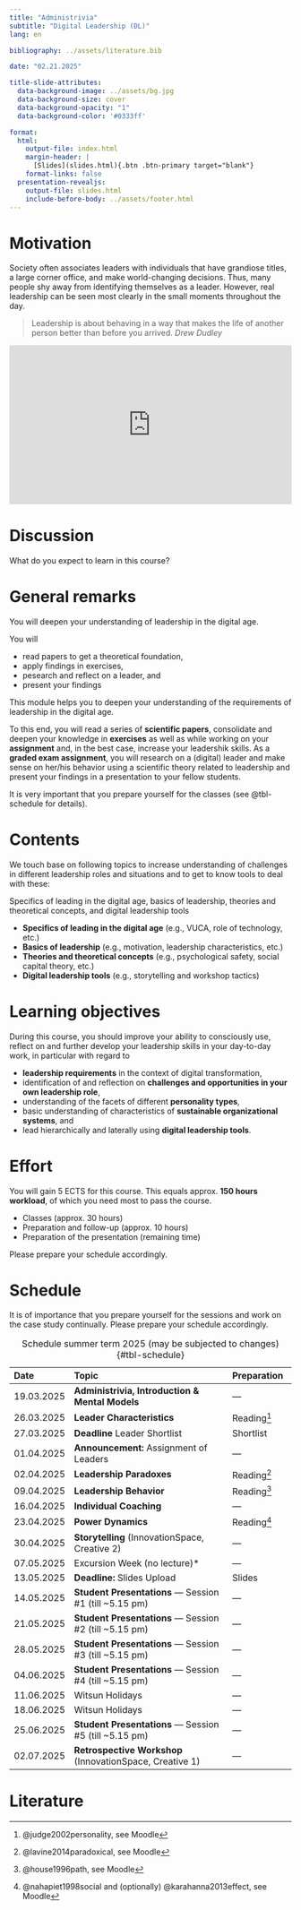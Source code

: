 ```yaml
---
title: "Administrivia"  
subtitle: "Digital Leadership (DL)"
lang: en

bibliography: ../assets/literature.bib

date: "02.21.2025"

title-slide-attributes:
  data-background-image: ../assets/bg.jpg
  data-background-size: cover
  data-background-opacity: "1"
  data-background-color: '#0333ff'

format: 
  html:
    output-file: index.html
    margin-header: | 
      [Slides](slides.html){.btn .btn-primary target="blank"}
    format-links: false       
  presentation-revealjs:
    output-file: slides.html
    include-before-body: ../assets/footer.html
---
```


# Motivation

:::notes
Society often associates leaders with individuals that have grandiose titles, a large corner office, and make world-changing decisions. Thus, many people shy away from identifying themselves as a leader. However, real leadership can be seen most clearly in the small moments throughout the day. 

> Leadership is about behaving in a way that makes the life of another person better than before you arrived. *Drew Dudley*
:::

:::html-hidden
<div style="max-width:750px"><div style="position:relative;height:0;padding-bottom:56.25%"><iframe src="https://embed.ted.com/talks/drew_dudley_everyday_leadership" width="750px" height="380px" title="Everyday leadership" style="position:absolute;left:0;top:0;width:100%;height:100%"  frameborder="0" scrolling="no" allowfullscreen onload="window.parent.postMessage('iframeLoaded', 'https://embed.ted.com')"></iframe></div></div>
:::

# Discussion {.html-hidden .unlisted .discussion-slide}

:::large
What do you expect to learn in this course?
:::

# General remarks

:::html-hidden
:::medium
You will deepen your understanding of leadership in the digital age.
:::

You will

:::incremental
- read papers to get a theoretical foundation,
- apply findings in exercises,
- pesearch and reflect on a leader, and
- present your findings
:::
:::

:::notes
This module helps you to deepen your understanding of the requirements of leadership in the digital age.

To this end, you will read a series of **scientific papers**, consolidate and deepen your knowledge in **exercises** as well as while working on your **assignment** and, in the best case, increase your leadershik skills. As a **graded exam assignment**, you will research on a (digital) leader and make sense on her/his behavior using a scientific theory related to leadership and present your findings in a presentation to your fellow students.

It is very important that you prepare yourself for the classes (see @tbl-schedule for details).
:::

# Contents

We touch base on following topics to increase understanding of challenges in different leadership roles and situations and to get to know tools to deal with these:

:::html-hidden
:::medium
[Specifics of leading in the digital age, ]{.fragment .fade-in-then-semi-out}
[basics of leadership, ]{.fragment .fade-in-then-semi-out}
[theories and theoretical concepts, ]{.fragment .fade-in-then-semi-out}
[and digital leadership tools]{.fragment .fade-in-then-semi-out}
:::
:::

:::notes
- __Specifics of leading in the digital age__ (e.g., VUCA, role of technology, etc.)
- __Basics of leadership__ (e.g., motivation, leadership characteristics, etc.)
- __Theories and theoretical concepts__ (e.g., psychological safety, social capital theory, etc.)
- __Digital leadership tools__ (e.g., storytelling and workshop tactics)
:::

# Learning objectives

During this course, you should improve your ability to consciously use, reflect on and further develop your leadership skills in your day-to-day work, in particular with regard to

::: incremental
- __leadership requirements__ in the context of digital transformation,
- identification of and reflection on __challenges and opportunities in your own leadership role__,
- understanding of the facets of different __personality types__,
- basic understanding of characteristics of __sustainable organizational systems__, and
- lead hierarchically and laterally using __digital leadership tools__.
:::

# Effort

You will gain 5 ECTS for this course. This equals approx. __150 hours workload__, of which you need most to pass the course.

::: incremental
-	Classes (approx. 30 hours)
- Preparation and follow-up (approx. 10 hours)
- Preparation of the presentation (remaining time)
:::

::: fragment
Please prepare your schedule accordingly.
:::

# Schedule {.scrollable .smaller}

::: notes
It is of importance that you prepare yourself for the sessions and work on the case study continually. Please prepare your schedule accordingly.
:::

| Date       | Topic                                                      | Preparation          |
|:-----------|:-----------------------------------------------------------|:---------------------|
| 19.03.2025 | **Administrivia, Introduction & Mental Models**            | —
| 26.03.2025 | **Leader Characteristics**                                 | Reading^[@judge2002personality, see Moodle]
| 27.03.2025 | **Deadline** Leader Shortlist                              | Shortlist
| 01.04.2025 | **Announcement:** Assignment of Leaders                    | —
| 02.04.2025 | **Leadership Paradoxes**                                   | Reading^[@lavine2014paradoxical, see Moodle]
| 09.04.2025 | **Leadership Behavior**                                    | Reading^[@house1996path, see Moodle]
| 16.04.2025 | **Individual Coaching**                                    | —
| 23.04.2025 | **Power Dynamics**                                         | Reading^[@nahapiet1998social and (optionally) @karahanna2013effect, see Moodle]
| 30.04.2025 | **Storytelling** (InnovationSpace, Creative 2)             | —
| 07.05.2025 | Excursion Week (no lecture)*                               | —
| 13.05.2025 | **Deadline:** Slides Upload                                | Slides
| 14.05.2025 | **Student Presentations** — Session #1 (till ~5.15 pm)     | —
| 21.05.2025 | **Student Presentations** — Session #2 (till ~5.15 pm)     | —
| 28.05.2025 | **Student Presentations** — Session #3 (till ~5.15 pm)     | —
| 04.06.2025 | **Student Presentations** — Session #4 (till ~5.15 pm)     | —
| 11.06.2025 | Witsun Holidays                                            | —
| 18.06.2025 | Witsun Holidays                                            | —
| 25.06.2025 | **Student Presentations** — Session #5 (till ~5.15 pm)     | —
| 02.07.2025 | **Retrospective Workshop** (InnovationSpace, Creative 1)   | —

: Schedule summer term 2025 (may be subjected to changes) {#tbl-schedule}

# {.html-hidden .unlisted background-color=black background-iframe="https://www.mentimeter.com/app/presentation/aly6sweyozwy1ke9ag9x7topk535qdno/zsy6drk9a3kq"}

# Literature

::: {#refs}
:::
